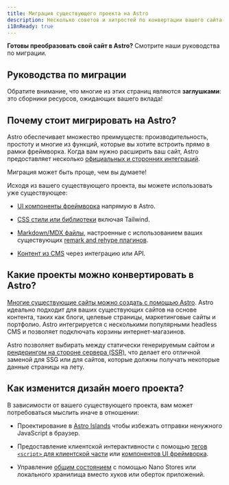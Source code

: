 ```yaml
---
title: Миграция существующего проекта на Astro
description: Несколько советов и хитростей по конвертации вашего сайта на Astro.
i18nReady: true
---
```


**Готовы преобразовать свой сайт в Astro?** Смотрите наши руководства по миграции.

## Руководства по миграции

<MigrationGuidesNav />

Обратите внимание, что многие из этих страниц являются **заглушками**: это сборники ресурсов, ожидающих вашего вклада!

## Почему стоит мигрировать на Astro?

Astro обеспечивает множество преимуществ: производительность, простоту и многие из функций, которые вы хотите встроить прямо в рамки фреймворка. Когда вам нужно расширить ваш сайт, Astro предоставляет несколько [официальных и сторонних интеграций](https://astro.build/integrations).

Миграция может быть проще, чем вы думаете!

Исходя из вашего существующего проекта, вы можете использовать уже существующее:

- [UI компоненты фреймворка](/ru/basics/framework-components/) напрямую в Astro.

- [CSS стили или библиотеки](/ru/guides/styling/) включая Tailwind.

- [Markdown/MDX файлы](/ru/guides/markdown-content/), настроенные с использованием ваших существующих [remark and rehype плагинов](/ru/guides/markdown-content/#markdown-и-mdx-страницы).

- [Контент из CMS](/ru/guides/cms/) через интеграцию или API.


## Какие проекты можно конвертировать в Astro?

[Многие существующие сайты можно создать с помощью Astro](/ru/concepts/why-astro/). Astro идеально подходит для ваших существующих сайтов на основе контента, таких как блоги, целевые страницы, маркетинговые сайты и портфолио. Astro интегрируется с несколькими популярными headless CMS и позволяет подключать корзины интернет-магазинов.

Astro позволяет выбирать между статически генерируемым сайтом и [рендерингом на стороне сервера (SSR)](/ru/guides/server-side-rendering/), что делает его отличной заменой для SSG или для сайтов, которые должны получать некоторые данные страницы на лету.

## Как изменится дизайн моего проекта?

В зависимости от вашего существующего проекта, вам может потребоваться мыслить иначе в отношении:

- Проектирование в [Astro Islands](/ru/concepts/islands/#что-такое-astro-остров) чтобы избежать отправки ненужного JavaScript в браузер.

- Предоставление клиентской интерактивности с помощью [тегов `<script>` для клиентской части](/ru/guides/client-side-scripts/) или [компонентов UI фреймворка](/ru/basics/framework-components/).

- Управление  [общим состоянием](/ru/basics/sharing-state/) с помощью Nano Stores или локального хранилища вместо хуков или оберток приложений.

